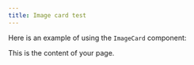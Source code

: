 ```yaml
---
title: Image card test
---
```



Here is an example of using the `ImageCard` component:

<ImageCard
  title="Example Title"
  description="Example description"
  imageUrl="/img/electricity.png"
  linkUrl="example.com"
/>

This is the content of your page.

